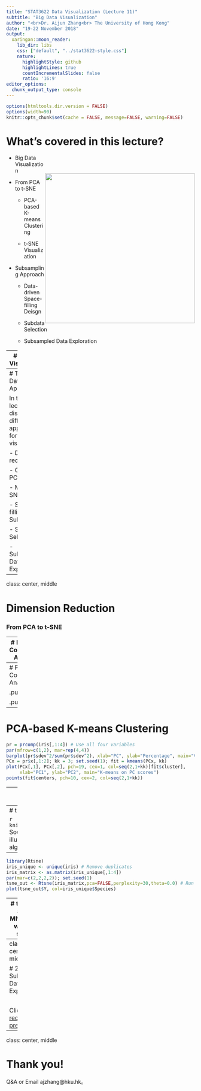 ---
title: "STAT3622 Data Visualization (Lecture 11)"
subtitle: "Big Data Visualization"
author: "<br>Dr. Aijun Zhang<br> The University of Hong Kong"
date: "19-22 November 2018"
output:
  xaringan::moon_reader:
    lib_dir: libs
    css: ["default", "../stat3622-style.css"]
    nature:
      highlightStyle: github
      highlightLines: true
      countIncrementalSlides: false
      ratio: '16:9'
editor_options: 
  chunk_output_type: console
---
```{r setup, include=FALSE}
options(htmltools.dir.version = FALSE)
options(width=90)
knitr::opts_chunk$set(cache = FALSE, message=FALSE, warning=FALSE)
```


  
# What's covered in this lecture?

<img style="float: right; width: 400px; padding:50px 0 0 0;" src="TSNE_MNIST.png">

- Big Data Visualization

  
- From PCA to t-SNE
  
  - PCA-based K-means Clustering
  
  - t-SNE Visualization
  
- Subsampling Approach 

  - Data-driven Space-filling Deisgn
  
  - Subdata Selection
  
  - Subsampled Data Exploration
 

---
# Big Data Visualization

<img style="float: right; width: 360px; padding:0 0 0 50px;" src="SketchBigData.png">

Big data often come with two distinct features: 

- Big n (number of observations): large-scale

- Large p (number of features): high-dimensional

<br>

Challenging tasks when exploring big data in the context of unsupervised learning

- Large-scale clustering 

- Dimension reduction (when p is large)




---
# Two DataViz Approaches 

In this lecture, we discuss two different approaches for big data visualization: 

- Dimension reduction
  
  - Classical PCA 
  
  - Modern t-SNE 

- Space-filling Subsampling  

  - Subdata Selection
  
  - Subsampled Data Exploration 



---
class: center, middle

# Dimension Reduction

### From PCA to t-SNE

---
# Principal Component Analysis

PCA is to project the data to a new coordinate system such that the greatest variance lies on the first coordinate (i.e. the first principal component), the second greatest variance on the second principal component, and so so. 

```{r, fig.align = "center", out.width = "600px", echo=FALSE}
knitr::include_graphics("PCA_wiki.png")
```

---
# Principal Component Analysis

.pull-left[
```{r}
DataX = data.frame(x1 = iris$Sepal.Length, 
                   x2 = iris$Petal.Width)
(tmp = prcomp(DataX))
```
]

.pull-right[
```{r fig.align="center", fig.width=5, fig.asp=1, echo=FALSE}
par(mar=c(1,1,2,1))
plot(DataX$x1, DataX$x2, pch=19, asp=1)
arrows(tmp$center[1], tmp$center[2], 
       tmp$center[1] + 2*tmp$sdev[1]*tmp$rotation[1,1], 
       tmp$center[2]+2*tmp$sdev[1]*tmp$rotation[2,1],
       col=2, lwd=2, angle=20, length=0.2)
arrows(tmp$center[1], tmp$center[2], 
       tmp$center[1] + 2*tmp$sdev[2]*tmp$rotation[1,2], 
       tmp$center[2]+2*tmp$sdev[2]*tmp$rotation[2,2],
       col=4, lwd=2, angle=20, length=0.2)
text(tmp$center[1] + 2*tmp$sdev[1]*tmp$rotation[1,1], 
     tmp$center[2]+2*tmp$sdev[1]*tmp$rotation[2,1]+0.1,
     'w1', col=2)
text(tmp$center[1] + 2*tmp$sdev[2]*tmp$rotation[1,2], 
     tmp$center[2]+2*tmp$sdev[2]*tmp$rotation[2,2]+0.1,
     'w2', col=4)
title(main="Principal Directions")
```
]

---
# PCA-based K-means Clustering 
```{r fig.align="center", fig.width=9, fig.asp=0.5, echo=TRUE, eval=T}
pr = prcomp(iris[,1:4]) # Use all four variables 
par(mfrow=c(1,2), mar=rep(4,4))
barplot(pr$sdev^2/sum(pr$sdev^2), xlab="PC", ylab="Percentage", main="Variance Explained")
PCx = pr$x[,1:2]; kk = 3; set.seed(1); fit = kmeans(PCx, kk)
plot(PCx[,1], PCx[,2], pch=19, cex=1, col=seq(2,1+kk)[fit$cluster], 
     xlab="PC1", ylab="PC2", main="K-means on PC scores")
points(fit$centers, pch=10, cex=2, col=seq(2,1+kk))
```
 

---
# t-Distributed Stochastic Neighbor Embedding

- Considering a Gaussian distribution around $x_i$ with a given variance $\sigma_i^2$, where $\sigma_i4 is smaller for the points in the sense areas than the points in the sparse areas. 

- Similarity index: $p_{ij} = \frac{p_{j|i} + p_{i|j}}{2N}$, based on the conditional simlarity between data points: 
```{r fig.align="center", out.width = "300px", echo=FALSE}
knitr::include_graphics("Formula_tSNE.png")
``` 
<!-- $$p_{j|i} = \frac{\exp\left(-\left| x_i - x_j\right|^2 \big/ 2\sigma_i^2\right)}{\sum_{k \neq i} \exp\left(-\left| x_i - x_k\right|^2 \big/ 2\sigma_i^2\right)}$$ -->


- t-SNE uses the heavy-tailed t-Student distribution with one degree of freedom (i.e. Cauchy distribution) instead of a Gaussian distribution.

- t-SNE algorithm determines the locations of point maps in 2D by minimzing the Kullack-Leibler divergence using the gradient descent. 
```{r fig.align="center", out.width = "300px", echo=FALSE}
knitr::include_graphics("Formula_KLdiv.png")
``` 

---
# t-SNE illustrated 

```{r fig.align="center", out.width = "450px", echo=FALSE}
knitr::include_graphics("tSNE_animation.gif")
``` 
Source:  https://www.oreilly.com/learning/an-illustrated-introduction-to-the-t-sne-algorithm


---
```{r  fig.align="center", fig.width=6, fig.asp=0.9, eval=T}
library(Rtsne)
iris_unique <- unique(iris) # Remove duplicates
iris_matrix <- as.matrix(iris_unique[,1:4])
par(mar=c(2,2,2,2)); set.seed(1)
tsne_out <- Rtsne(iris_matrix,pca=FALSE,perplexity=30,theta=0.0) # Run TSNE
plot(tsne_out$Y, col=iris_unique$Species)
```

---
# t-SNE on a large MNIST data with 60K sample 

- Refer to STAT3612-Lecture 12 [MNIST Case Study](http://www.statsoft.org/wp-content/uploads/2018Stat3612/Lecture12_CaseMNIST/Lecture12_CaseMNIST.html) about the data background. 

```{r fig.align="center", out.width = "600px", echo=FALSE}
knitr::include_graphics("TSNE_MNIST.png")
``` 

```{r  fig.width=7, fig.asp=1.1, eval=FALSE, echo=FALSE}
library(Rtsne)
DataX = read.csv("TrainMNIST3K.csv", header=F)
tsne <- Rtsne(DataX, dims = 2, perplexity=30, verbose=TRUE, max_iter = 500)

tsne <- Rtsne(DataX, dims = 2, perplexity=30, verbose=TRUE, theta=0.0)

plot(tsne$Y, t="n")
text(tsne$Y, labels=DataX$Label, col=cmp[DataX$Label])


tmp = read.csv("TrainMNIST3K_label.csv", header=F)
DataX$Label = as.factor(unlist(tmp))
cmp = rainbow(length(unique(DataX$Label)))
tsne <- Rtsne(DataX[,-785], dims = 2, perplexity=30, verbose=TRUE, max_iter = 500)
plot(tsne$Y, t='n', main="tsne")
text(tsne$Y, labels=DataX$Label, col=cmp[DataX$Label])
```


---
class: center, middle

# 2: Subsampled Data Exploration

<br>

Click for a [recent presentation](20181110DSD_Nankai.pdf)


---
class: center, middle

# Thank you! 

Q&A or Email ajzhang@hku.hk。



